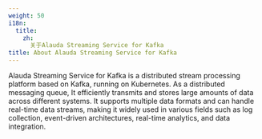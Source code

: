 ```yaml
---
weight: 50
i18n:
  title:
    zh:
      关于Alauda Streaming Service for Kafka
title: About Alauda Streaming Service for Kafka
---
```


Alauda Streaming Service for Kafka is a distributed stream processing platform based on Kafka, running on Kubernetes. As a distributed messaging queue, It efficiently transmits and stores large amounts of data across different systems. It supports multiple data formats and can handle real-time data streams, making it widely used in various fields such as log collection, event-driven architectures, real-time analytics, and data integration.

<ExternalSite name="kafka" href="/intro"/>

